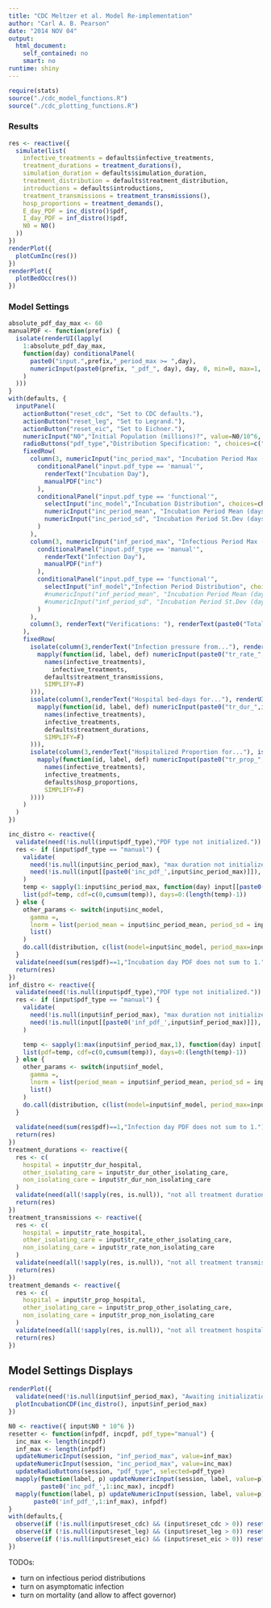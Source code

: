 ```yaml
---
title: "CDC Meltzer et al. Model Re-implementation"
author: "Carl A. B. Pearson"
date: "2014 NOV 04"
output:
  html_document:
    self_contained: no
    smart: no
runtime: shiny
---
```

```r
require(stats)
source("./cdc_model_functions.R")
source("./cdc_plotting_functions.R")
```

### Results

```r
res <- reactive({
  simulate(list(
    infective_treatments = defaults$infective_treatments,
    treatment_durations = treatment_durations(),
    simulation_duration = defaults$simulation_duration,
    treatment_distribution = defaults$treatment_distribution,
    introductions = defaults$introductions, 
    treatment_transmissions = treatment_transmissions(),
    hosp_proportions = treatment_demands(),
    E_day_PDF = inc_distro()$pdf,
    I_day_PDF = inf_distro()$pdf,
    N0 = N0()
  ))
})
renderPlot({
  plotCumInc(res())
})
renderPlot({
  plotBedOcc(res())
})
```

### Model Settings

```r
absolute_pdf_day_max <- 60
manualPDF <- function(prefix) {
  isolate(renderUI(lapply(
    1:absolute_pdf_day_max,
    function(day) conditionalPanel(
      paste0("input.",prefix,"_period_max >= ",day),
      numericInput(paste0(prefix, "_pdf_", day), day, 0, min=0, max=1, step=0.0001)
    )
  )))
}
with(defaults, {
  inputPanel(
    actionButton("reset_cdc", "Set to CDC defaults."),
    actionButton("reset_leg", "Set to Legrand."),
    actionButton("reset_eic", "Set to Eichner."),
    numericInput("N0","Initial Population (millions)?", value=N0/10^6, min=0.01, max=100, step=0.01),
    radioButtons("pdf_type","Distribution Specification: ", choices=c("manual","functional"), selected="functional", inline=T),
    fixedRow(
      column(3, numericInput("inc_period_max", "Incubation Period Max (days)?", min=1, max=absolute_pdf_day_max, value=inc_period_max, step=1),
        conditionalPanel("input.pdf_type == 'manual'",
          renderText("Incubation Day"),
          manualPDF("inc")
        ),
        conditionalPanel("input.pdf_type == 'functional'",
          selectInput("inc_model","Incubation Distribution", choices=choices, selected=inc_model),
          numericInput("inc_period_mean", "Incubation Period Mean (days)?", min=0.01, max=25, value=inc_period_mean, step=0.01),
          numericInput("inc_period_sd", "Incubation Period St.Dev (days)?", min=0.01, max=25, value=inc_period_sd, step=0.01)
        )
      ),
      column(3, numericInput("inf_period_max", "Infectious Period Max (days)?", min=1, max=15, value=inf_period_max, step=1),
        conditionalPanel("input.pdf_type == 'manual'",
          renderText("Infection Day"),
          manualPDF("inf")
        ),
        conditionalPanel("input.pdf_type == 'functional'",
          selectInput("inf_model","Infection Period Distribution", choices=choices, selected=inf_model)
          #numericInput("inf_period_mean", "Incubation Period Mean (days)?", min=0.01, max=25, value=inc_period_mean, step=0.01),
          #numericInput("inf_period_sd", "Incubation Period St.Dev (days)?", min=0.01, max=25, value=inc_period_sd, step=0.01),   
        )
      ),
      column(3, renderText("Verifications: "), renderText(paste0("Total Inc. Day P: ", sum(inf_distro()$pdf))), renderText(paste0("Total Inf. Day P: ",sum(inf_distro()$pdf))))
    ),
    fixedRow(
      isolate(column(3,renderText("Infection pressure from..."), renderUI(
        mapply(function(id, label, def) numericInput(paste0("tr_rate_",id), label, treatment_transmissions[id], min=0.01, step=0.01, value=def),
          names(infective_treatments),
    	    infective_treatments,
          defaults$treatment_transmissions,
          SIMPLIFY=F)
      ))),
      isolate(column(3,renderText("Hospital bed-days for..."), renderUI(
        mapply(function(id, label, def) numericInput(paste0("tr_dur_",id), label, min=0, step=1, value=def),
          names(infective_treatments),
          infective_treatments,
          defaults$treatment_durations,
          SIMPLIFY=F)
      ))),
      isolate(column(3,renderText("Hospitalized Proportion for..."), isolate(renderUI(
        mapply(function(id, label, def) numericInput(paste0("tr_prop_",id), label, min=0.01, step=0.01, max=1, value=def),
          names(infective_treatments),
          infective_treatments,
          defaults$hosp_proportions,
          SIMPLIFY=F)
      ))))
    )
  )
})
```

```r
inc_distro <- reactive({
  validate(need(!is.null(input$pdf_type),"PDF type not initialized."))
  res <- if (input$pdf_type == "manual") {
    validate(
      need(!is.null(input$inc_period_max), "max duration not initialized."),
      need(!is.null(input[[paste0('inc_pdf_',input$inc_period_max)]]), "awaiting manual pdf construction.")
    )
    temp <- sapply(1:input$inc_period_max, function(day) input[[paste0('inc_pdf_',day)]])
    list(pdf=temp, cdf=c(0,cumsum(temp)), days=0:(length(temp)-1))
  } else {
    other_params <- switch(input$inc_model,
      gamma =,
      lnorm = list(period_mean = input$inc_period_mean, period_sd = input$inc_period_sd),
      list()
    )
    do.call(distribution, c(list(model=input$inc_model, period_max=input$inc_period_max), other_params) )
  }
  validate(need(sum(res$pdf)==1,"Incubation day PDF does not sum to 1."))
  return(res)
})
inf_distro <- reactive({
  validate(need(!is.null(input$pdf_type),"PDF type not initialized."))
  res <- if (input$pdf_type == "manual") {
    validate(
      need(!is.null(input$inf_period_max), "max duration not initialized."),
      need(!is.null(input[[paste0('inf_pdf_',input$inf_period_max)]]), "awaiting manual pdf construction.")
    )

    temp <- sapply(1:max(input$inf_period_max,1), function(day) input[[paste0('inf_pdf_',day)]])
    list(pdf=temp, cdf=c(0,cumsum(temp)), days=0:(length(temp)-1))
  } else {
    other_params <- switch(input$inf_model,
      gamma =,
      lnorm = list(period_mean = input$inf_period_mean, period_sd = input$inf_period_sd),
      list()
    )
    do.call(distribution, c(list(model=input$inf_model, period_max=input$inf_period_max), other_params) )
  }
  
  validate(need(sum(res$pdf)==1,"Infection day PDF does not sum to 1."))
  return(res)
})
treatment_durations <- reactive({
  res <- c(
    hospital = input$tr_dur_hospital,
    other_isolating_care = input$tr_dur_other_isolating_care,
    non_isolating_care = input$tr_dur_non_isolating_care
  )
  validate(need(all(!sapply(res, is.null)), "not all treatment durations specified."))
  return(res)
})
treatment_transmissions <- reactive({
  res <- c(
    hospital = input$tr_rate_hospital,
    other_isolating_care = input$tr_rate_other_isolating_care,
    non_isolating_care = input$tr_rate_non_isolating_care
  )
  validate(need(all(!sapply(res, is.null)), "not all treatment transmission rates specified."))
  return(res)
})
treatment_demands <- reactive({
  res <- c(
    hospital = input$tr_prop_hospital,
    other_isolating_care = input$tr_prop_other_isolating_care,
    non_isolating_care = input$tr_prop_non_isolating_care
  )
  validate(need(all(!sapply(res, is.null)), "not all treatment hospitalization rates specified."))
  return(res)
})
```

## Model Settings Displays

```r
renderPlot({
  validate(need(!is.null(input$inf_period_max), "Awaiting initialization of incfection period."))
  plotIncubationCDF(inc_distro(), input$inf_period_max)
})
```

```r
N0 <- reactive({ input$N0 * 10^6 })
resetter <- function(infpdf, incpdf, pdf_type="manual") {
  inc_max <- length(incpdf)
  inf_max <- length(infpdf)
  updateNumericInput(session, "inf_period_max", value=inf_max)
  updateNumericInput(session, "inc_period_max", value=inc_max)
  updateRadioButtons(session, "pdf_type", selected=pdf_type)
  mapply(function(label, p) updateNumericInput(session, label, value=p),
         paste0('inc_pdf_',1:inc_max), incpdf)
  mapply(function(label, p) updateNumericInput(session, label, value=p),
       paste0('inf_pdf_',1:inf_max), infpdf)
}
with(defaults,{
  observe(if (!is.null(input$reset_cdc) && (input$reset_cdc > 0)) resetter(inf_pdf_ref, inc_pdf_ref$cdc), priority = -1)
  observe(if (!is.null(input$reset_leg) && (input$reset_leg > 0)) resetter(inf_pdf_ref, inc_pdf_ref$legrand), priority = -1)
  observe(if (!is.null(input$reset_eic) && (input$reset_eic > 0)) resetter(inf_pdf_ref, inc_pdf_ref$eichner), priority = -1)
})
```

TODOs:

 - turn on infectious period distributions
 - turn on asymptomatic infection
 - turn on mortality (and allow to affect governor)